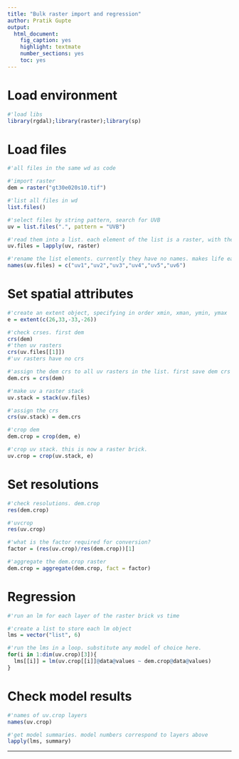 ```yaml
---
title: "Bulk raster import and regression"
author: Pratik Gupte
output: 
  html_document: 
    fig_caption: yes
    highlight: textmate
    number_sections: yes
    toc: yes
---
```

# Load environment

```r
#'load libs
library(rgdal);library(raster);library(sp)
```

# Load files

```r
#'all files in the same wd as code

#'import raster
dem = raster("gt30e020s10.tif")

#'list all files in wd
list.files()

#'select files by string pattern, search for UVB
uv = list.files(".", pattern = "UVB")

#'read them into a list. each element of the list is a raster, with the same order as displayed in uv
uv.files = lapply(uv, raster)

#'rename the list elements. currently they have no names. makes life easier.
names(uv.files) = c("uv1","uv2","uv3","uv4","uv5","uv6")
```

# Set spatial attributes

```r
#'create an extent object, specifying in order xmin, xman, ymin, ymax
e = extent(c(26,33,-33,-26))

#'check crses. first dem
crs(dem)
#'then uv rasters
crs(uv.files[[1]])
#'uv rasters have no crs

#'assign the dem crs to all uv rasters in the list. first save dem crs
dem.crs = crs(dem)

#'make uv a raster stack
uv.stack = stack(uv.files)

#'assign the crs
crs(uv.stack) = dem.crs

#'crop dem
dem.crop = crop(dem, e)

#'crop uv stack. this is now a raster brick.
uv.crop = crop(uv.stack, e)
```

# Set resolutions

```r
#'check resolutions. dem.crop
res(dem.crop)

#'uvcrop
res(uv.crop)

#'what is the factor required for conversion?
factor = (res(uv.crop)/res(dem.crop))[1]

#'aggregate the dem.crop raster
dem.crop = aggregate(dem.crop, fact = factor)
```

# Regression

```r
#'run an lm for each layer of the raster brick vs time

#'create a list to store each lm object
lms = vector("list", 6)

#'run the lms in a loop. substitute any model of choice here.
for(i in 1:dim(uv.crop)[3]){
  lms[[i]] = lm(uv.crop[[i]]@data@values ~ dem.crop@data@values)
}
```

# Check model results

```r
#'names of uv.crop layers
names(uv.crop)

#'get model summaries. model numbers correspond to layers above
lapply(lms, summary)
```

---

